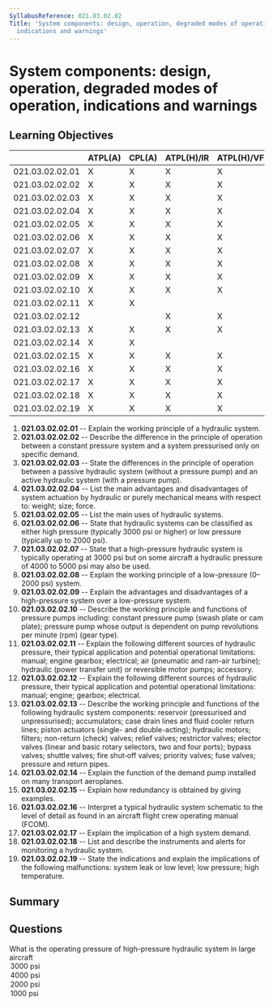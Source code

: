 ```yaml
---
SyllabusReference: 021.03.02.02
Title: 'System components: design, operation, degraded modes of operation,
  indications and warnings'
---
```


# System components: design, operation, degraded modes of operation, indications and warnings

## Learning Objectives

|                 | ATPL(A) | CPL(A) | ATPL(H)/IR | ATPL(H)/VFR | CPL(H) | IR  | CBIR(A) |
| --------------- | ------- | ------ | ---------- | ----------- | ------ | --- | ------- |
| 021.03.02.02.01 | X       | X      | X          | X           | X      |     |         |
| 021.03.02.02.02 | X       | X      | X          | X           | X      |     |         |
| 021.03.02.02.03 | X       | X      | X          | X           | X      |     |         |
| 021.03.02.02.04 | X       | X      | X          | X           | X      |     |         |
| 021.03.02.02.05 | X       | X      | X          | X           | X      |     |         |
| 021.03.02.02.06 | X       | X      | X          | X           | X      |     |         |
| 021.03.02.02.07 | X       | X      | X          | X           | X      |     |         |
| 021.03.02.02.08 | X       | X      | X          | X           | X      |     |         |
| 021.03.02.02.09 | X       | X      | X          | X           | X      |     |         |
| 021.03.02.02.10 | X       | X      | X          | X           | X      |     |         |
| 021.03.02.02.11 | X       | X      |            |             |        |     |         |
| 021.03.02.02.12 |         |        | X          | X           | X      |     |         |
| 021.03.02.02.13 | X       | X      | X          | X           | X      |     |         |
| 021.03.02.02.14 | X       | X      |            |             |        |     |         |
| 021.03.02.02.15 | X       | X      | X          | X           | X      |     |         |
| 021.03.02.02.16 | X       | X      | X          | X           | X      |     |         |
| 021.03.02.02.17 | X       | X      | X          | X           | X      |     |         |
| 021.03.02.02.18 | X       | X      | X          | X           | X      |     |         |
| 021.03.02.02.19 | X       | X      | X          | X           | X      |     |         |

1. **021.03.02.02.01** -- Explain the working principle of a hydraulic system.
2. **021.03.02.02.02** -- Describe the difference in the principle of operation
   between a constant pressure system and a system pressurised only on specific
   demand.
3. **021.03.02.02.03** -- State the differences in the principle of operation
   between a passive hydraulic system (without a pressure pump) and an active
   hydraulic system (with a pressure pump).
4. **021.03.02.02.04** -- List the main advantages and disadvantages of system
   actuation by hydraulic or purely mechanical means with respect to: weight;
   size; force.
5. **021.03.02.02.05** -- List the main uses of hydraulic systems.
6. **021.03.02.02.06** -- State that hydraulic systems can be classified as either
   high pressure (typically 3000 psi or higher) or low pressure (typically up to
   2000 psi).
7. **021.03.02.02.07** -- State that a high-pressure hydraulic system is typically
   operating at 3000 psi but on some aircraft a hydraulic pressure of 4000 to
   5000 psi may also be used.
8. **021.03.02.02.08** -- Explain the working principle of a low-pressure (0–2000
   psi) system.
9. **021.03.02.02.09** -- Explain the advantages and disadvantages of a
   high-pressure system over a low-pressure system.
10. **021.03.02.02.10** -- Describe the working principle and functions of
    pressure pumps including: constant pressure pump (swash plate or cam plate);
    pressure pump whose output is dependent on pump revolutions per minute (rpm)
    (gear type).
11. **021.03.02.02.11** -- Explain the following different sources of hydraulic
    pressure, their typical application and potential operational limitations:
    manual; engine gearbox; electrical; air (pneumatic and ram-air turbine);
    hydraulic (power transfer unit) or reversible motor pumps; accessory.
12. **021.03.02.02.12** -- Explain the following different sources of hydraulic
    pressure, their typical application and potential operational limitations:
    manual; engine; gearbox; electrical.
13. **021.03.02.02.13** -- Describe the working principle and functions of the
    following hydraulic system components: reservoir (pressurised and
    unpressurised); accumulators; case drain lines and fluid cooler return
    lines; piston actuators (single- and double-acting); hydraulic motors;
    filters; non-return (check) valves; relief valves; restrictor valves;
    elector valves (linear and basic rotary selectors, two and four ports);
    bypass valves; shuttle valves; fire shut‑off valves; priority valves; fuse
    valves; pressure and return pipes.
14. **021.03.02.02.14** -- Explain the function of the demand pump installed on
    many transport aeroplanes.
15. **021.03.02.02.15** -- Explain how redundancy is obtained by giving examples.
16. **021.03.02.02.16** -- Interpret a typical hydraulic system schematic to the
    level of detail as found in an aircraft flight crew operating manual (FCOM).
17. **021.03.02.02.17** -- Explain the implication of a high system demand.
18. **021.03.02.02.18** -- List and describe the instruments and alerts for
    monitoring a hydraulic system.
19. **021.03.02.02.19** -- State the indications and explain the implications of
    the following malfunctions: system leak or low level; low pressure; high
    temperature.

## Summary

## Questions

<Question id="fasA3nh" lo="021.03.02.02.07" variant="definition">
  <Text>
    What is the <Subject /> operating pressure of high-pressure hydraulic system
    in large aircraft
  </Text>
  <Option id="fasA3nh-1" subject="typical">
    3000 psi
  </Option>
  <Option id="fasA3nh-2" subject="maximum">
    4000 psi
  </Option>
  <Option id="fasA3nh-3"> 2000 psi</Option>
  <Option id="fasA3nh-4"> 1000 psi</Option>
</Question>
